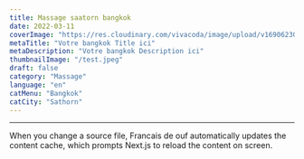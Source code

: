 ```yaml
---
title: Massage saatorn bangkok
date: 2022-03-11
coverImage: "https://res.cloudinary.com/vivacoda/image/upload/v1690623033/ElevaSeo/idea-removebg.webp"
metaTitle: "Votre bangkok Title ici"
metaDescription: "Votre bangkok Description ici"
thumbnailImage: "/test.jpeg"
draft: false
category: "Massage"
language: "en"
catMenu: "Bangkok"
catCity: "Sathorn"
---
```


---

When you change a source file, Francais de ouf automatically updates the content cache, which prompts Next.js to reload the content on screen.
